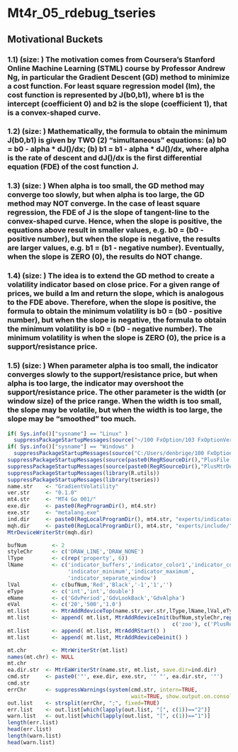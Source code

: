 Mt4r_05_rdebug_tseries
==================================================================================================================================
## Motivational Buckets
### 1.1) (size: ) The motivation comes from Coursera's Stanford Online Machine Learning (STML) course by Professor Andrew Ng, in particular the Gradient Descent (GD) method to minimize a cost function. For least square regression model (lm), the cost function is represented by J(b0,b1), where b1 is the intercept (coefficient 0) and b2 is the slope (coefficient 1), that is a convex-shaped curve.
### 1.2) (size: ) Mathematically, the formula to obtain the minimum J(b0,b1) is given by TWO (2) "simultaneous" equations: (a) b0 = b0 - alpha * dJ()/dx; (b) b1 = b1 - alpha * dJ()/dx, where alpha is the rate of descent and dJ()/dx is the first differential equation (FDE) of the cost function J.
### 1.3) (size: ) When alpha is too small, the GD method may converge too slowly, but when alpha is too large, the GD method may NOT converge. In the case of least square regression, the FDE of J is the slope of tangent-line to the convex-shaped curve. Hence, when the slope is positive, the equations above result in smaller values, e.g. b0 = (b0 - positive number), but when the slope is negative, the results are larger values, e.g. b1 = (b1 - negative number). Eventually, when the slope is ZERO (0), the results do NOT change.
### 1.4) (size: ) The idea is to extend the GD method to create a volatility indicator based on close price. For a given range of prices, we build a lm and return the slope, which is analogous to the FDE above. Therefore, when the slope is positive, the formula to obtain the minimum volatility is b0 = (b0 - positive number), but when the slope is negative, the formula to obtain the minimum volatility is b0 = (b0 - negative number). The minimum volatility is when the slope is ZERO (0), the price is a support/resistance price.
### 1.5) (size: ) When parameter alpha is too small, the indicator converges slowly to the support/resistance price, but when alpha is too large, the indicator may overshoot the support/resistance price. The other parameter is the width (or window size) of the price range. When the width is too small, the slope may be volatile, but when the width is too large, the slope may be "smoothed" too much.

```r
if( Sys.info()["sysname"] == "Linux" )
  suppressPackageStartupMessages(source("~/100 FxOption/103 FxOptionVerBack/080 Fx Git/R-source/PlusReg.R", echo=FALSE))
if( Sys.info()["sysname"] == "Windows" )
  suppressPackageStartupMessages(source("C:/Users/denbrige/100 FxOption/103 FxOptionVerBack/080 Fx Git/R-source/PlusReg.R", echo=FALSE))
suppressPackageStartupMessages(source(paste0(RegRSourceDir(),"PlusFile.R"), echo=FALSE))
suppressPackageStartupMessages(source(paste0(RegRSourceDir(),"PlusMtrDevice.R"), echo=FALSE))
suppressPackageStartupMessages(library(R.utils))
suppressPackageStartupMessages(library(tseries))
name.str    <- "GradientVolatility"
ver.str     <- "0.1.0"
mt4.str     <- "MT4 Go 001/"
exe.dir     <- paste0(RegProgramDir(), mt4.str)
exe.str     <- "metalang.exe"
ind.dir     <- paste0(RegLocalProgramDir(), mt4.str, "experts/indicators/")
mqh.dir     <- paste0(RegLocalProgramDir(), mt4.str, "experts/include/")
MtrDeviceWriterStr(mqh.dir)
```

```r
bufNum        <- 2
styleChr      <- c('DRAW_LINE','DRAW_NONE')
lType         <- c(rep('property', 6))
lName         <- c('indicator_buffers','indicator_color1','indicator_color2',
                   'indicator_minimum','indicator_maximum',
                   'indicator_separate_window')
lVal          <- c(bufNum,'Red','Black','-1','1','')
eType         <- c('int','int','double')
eName         <- c('GdvPeriod','GdvLookBack','GdvAlpha')
eVal          <- c('20','500','1.0')
mt.list       <- MtrAddRdeviceTop(name.str,ver.str,lType,lName,lVal,eType,eName,eVal)
mt.list       <- append( mt.list, MtrAddRdeviceInit(bufNum,styleChr,rep(eName[1],bufNum),
                                                    c('zoo'), c('PlusReg.R')) )
mt.list       <- append( mt.list, MtrAddRStart() )
mt.list       <- append( mt.list, MtrAddRdeviceDeinit() )
```

```r
mt.chr        <- MtrWriterStr(mt.list)
names(mt.chr) <- NULL
mt.chr
ea.dir.str  <- MtrEaWriterStr(name.str, mt.list, save.dir=ind.dir)
cmd.str     <- paste0('"', exe.dir, exe.str, '" "', ea.dir.str, '"')
cmd.str
errChr      <- suppressWarnings(system(cmd.str, intern=TRUE, 
                                       wait=TRUE, show.output.on.console=FALSE))
out.list    <- strsplit(errChr, ";", fixed=TRUE)
err.list    <- out.list[which(lapply(out.list, "[", c(1))=="2")]
warn.list   <- out.list[which(lapply(out.list, "[", c(1))=="1")]
length(err.list)
head(err.list)
length(warn.list)
head(warn.list)
```